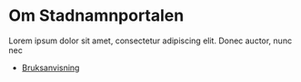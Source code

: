 
# Om Stadnamnportalen

Lorem ipsum dolor sit amet, consectetur adipiscing elit. Donec auctor, nunc nec



- [Bruksanvisning](info/help)
